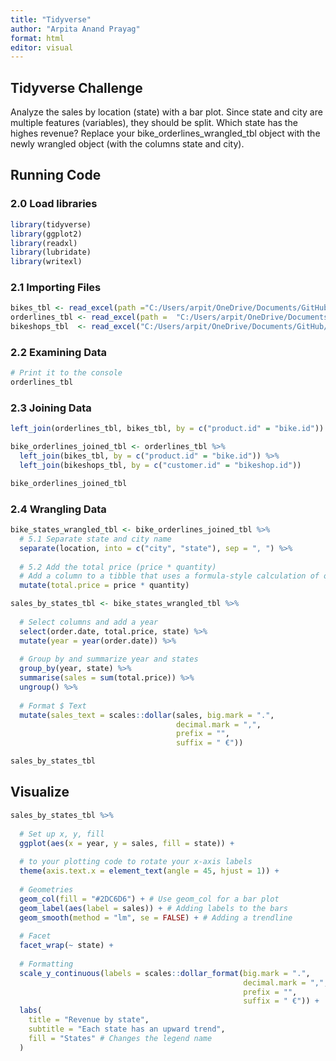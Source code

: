 ```yaml
---
title: "Tidyverse"
author: "Arpita Anand Prayag"
format: html
editor: visual
---
```


## Tidyverse Challenge

Analyze the sales by location (state) with a bar plot. Since state and city are multiple features (variables), they should be split. Which state has the highes revenue? Replace your bike_orderlines_wrangled_tbl object with the newly wrangled object (with the columns state and city).

## Running Code

### 2.0 Load libraries

```r
library(tidyverse)
library(ggplot2)
library(readxl)
library(lubridate)
library(writexl)
```

### 2.1 Importing Files

```r
bikes_tbl <- read_excel(path ="C:/Users/arpit/OneDrive/Documents/GitHub/repo/ss23-bdsb-arpitaprayag/assets/data/ds_data/ds_data/01_bike_sales/01_raw_data/bikes.xlsx")
orderlines_tbl <- read_excel(path =  "C:/Users/arpit/OneDrive/Documents/GitHub/repo/ss23-bdsb-arpitaprayag/assets/data/ds_data/ds_data/01_bike_sales/01_raw_data/orderlines.xlsx")
bikeshops_tbl  <- read_excel("C:/Users/arpit/OneDrive/Documents/GitHub/repo/ss23-bdsb-arpitaprayag/assets/data/ds_data/ds_data/01_bike_sales/01_raw_data/bikeshops.xlsx")

```

### 2.2 Examining Data

```r
# Print it to the console
orderlines_tbl

```

### 2.3 Joining Data

```r
left_join(orderlines_tbl, bikes_tbl, by = c("product.id" = "bike.id"))

bike_orderlines_joined_tbl <- orderlines_tbl %>%
  left_join(bikes_tbl, by = c("product.id" = "bike.id")) %>%
  left_join(bikeshops_tbl, by = c("customer.id" = "bikeshop.id"))

bike_orderlines_joined_tbl
```

### 2.4 Wrangling Data

```r
bike_states_wrangled_tbl <- bike_orderlines_joined_tbl %>%
  # 5.1 Separate state and city name
  separate(location, into = c("city", "state"), sep = ", ") %>%
  
  # 5.2 Add the total price (price * quantity) 
  # Add a column to a tibble that uses a formula-style calculation of other columns
  mutate(total.price = price * quantity)

sales_by_states_tbl <- bike_states_wrangled_tbl %>%
  
  # Select columns and add a year
  select(order.date, total.price, state) %>%
  mutate(year = year(order.date)) %>%
  
  # Group by and summarize year and states
  group_by(year, state) %>%
  summarise(sales = sum(total.price)) %>%
  ungroup() %>%
  
  # Format $ Text
  mutate(sales_text = scales::dollar(sales, big.mark = ".", 
                                     decimal.mark = ",", 
                                     prefix = "", 
                                     suffix = " €"))

sales_by_states_tbl 
```

## Visualize

```r
sales_by_states_tbl %>%
  
  # Set up x, y, fill
  ggplot(aes(x = year, y = sales, fill = state)) +
  
  # to your plotting code to rotate your x-axis labels
  theme(axis.text.x = element_text(angle = 45, hjust = 1)) +
  
  # Geometries
  geom_col(fill = "#2DC6D6") + # Use geom_col for a bar plot
  geom_label(aes(label = sales)) + # Adding labels to the bars
  geom_smooth(method = "lm", se = FALSE) + # Adding a trendline
  
  # Facet
  facet_wrap(~ state) +
  
  # Formatting
  scale_y_continuous(labels = scales::dollar_format(big.mark = ".", 
                                                    decimal.mark = ",", 
                                                    prefix = "", 
                                                    suffix = " €")) +
  labs(
    title = "Revenue by state",
    subtitle = "Each state has an upward trend",
    fill = "States" # Changes the legend name
  )
```
